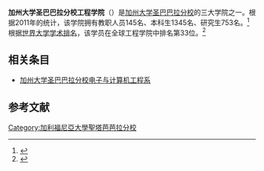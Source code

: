{{Infobox_University
|name=         加州大学圣巴巴拉分校<br/>University of California, Santa Barbara
|image_name=   
|image_size=   
|type=         [[公立大学|公立大学]] 
|city=         [[圣巴巴拉_(加利福尼亚州)|圣巴巴拉]]
|state=        [[加利福尼亚州|加利福尼亚州]]
|country=      {{USA}}
|website=      http://www.ucsb.edu/
}}

'''加州大学圣巴巴拉分校工程学院'''（{{lang-en|'''UCSB College of Engineering'''}}）是[[加州大学圣巴巴拉分校|加州大学圣巴巴拉分校]]的三大学院之一。根据2011年的统计，该学院拥有教职人员145名、本科生1345名、研究生753名。<ref name="UCSB Engineering Facts">{{cite web |url=http://engineering.ucsb.edu/about/facts |title=UCSB Engineering Facts |accessdate=2012-12-04 |publisher=University of California, Santa Barbara |deadurl=yes |archiveurl=https://web.archive.org/web/20121209163435/http://engineering.ucsb.edu/about/facts/ |archivedate=2012-12-09 }}</ref>根据[[世界大学学术排名|世界大学学术排名]]，该学员在全球工程学院中排名第33位。<ref>{{Cite web|url=http://www.shanghairanking.com/FieldENG2016.html|title=Academic Ranking of World Universities in Engineering/Technology and Computer Sciences - 2016|publisher=Academic Ranking of World Universities|accessdate=2018-06-16|archive-date=2019-10-16|archive-url=https://web.archive.org/web/20191016085913/http://www.shanghairanking.com/FieldENG2016.html|dead-url=no}}</ref>

== 相关条目 ==
* [[加州大学圣巴巴拉分校电子与计算机工程系|加州大学圣巴巴拉分校电子与计算机工程系]]

== 参考文献 ==
{{Reflist}}

[[Category:加利福尼亞大學聖塔芭芭拉分校|Category:加利福尼亞大學聖塔芭芭拉分校]]